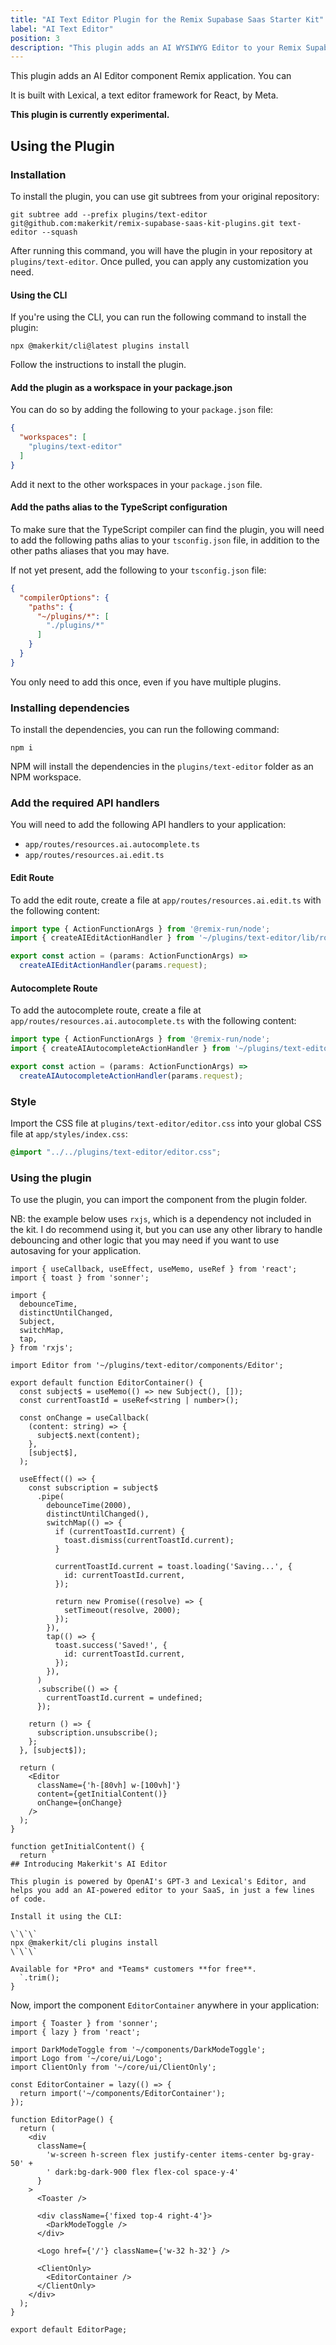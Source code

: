 ```yaml
---
title: "AI Text Editor Plugin for the Remix Supabase Saas Starter Kit"
label: "AI Text Editor"
position: 3
description: "This plugin adds an AI WYSIWYG Editor to your Remix Supabase SaaS application."
---
```


This plugin adds an AI Editor component Remix application. You can

It is built with Lexical, a text editor framework for React, by Meta.

**This plugin is currently experimental.**

## Using the Plugin

### Installation

To install the plugin, you can use git subtrees from your original repository:

```
git subtree add --prefix plugins/text-editor git@github.com:makerkit/remix-supabase-saas-kit-plugins.git text-editor --squash
```

After running this command, you will have the plugin in your repository at
`plugins/text-editor`. Once pulled, you can apply any customization you need.

#### Using the CLI

If you're using the CLI, you can run the following command to install the plugin:

```
npx @makerkit/cli@latest plugins install
```

Follow the instructions to install the plugin.

#### Add the plugin as a workspace in your package.json

You can do so by adding the following to your `package.json` file:

```json
{
  "workspaces": [
    "plugins/text-editor"
  ]
}
```

Add it next to the other workspaces in your `package.json` file.

#### Add the paths alias to the TypeScript configuration

To make sure that the TypeScript compiler can find the plugin, you will need
to add the following paths alias to your `tsconfig.json` file, in addition
to the other paths aliases that you may have.

If not yet present, add the following to your `tsconfig.json` file:

```json
{
  "compilerOptions": {
    "paths": {
      "~/plugins/*": [
        "./plugins/*"
      ]
    }
  }
}
```

You only need to add this once, even if you have multiple plugins.

### Installing dependencies

To install the dependencies, you can run the following command:

```
npm i
```

NPM will install the dependencies in the `plugins/text-editor` folder as an NPM
workspace.

### Add the required API handlers

You will need to add the following API handlers to your application:
- `app/routes/resources.ai.autocomplete.ts`
- `app/routes/resources.ai.edit.ts`

#### Edit Route

To add the edit route, create a file at `app/routes/resources.ai.edit.ts` with the
following content:

```ts
import type { ActionFunctionArgs } from '@remix-run/node';
import { createAIEditActionHandler } from '~/plugins/text-editor/lib/route-handler';

export const action = (params: ActionFunctionArgs) =>
  createAIEditActionHandler(params.request);
```

#### Autocomplete Route

To add the autocomplete route, create a file at `app/routes/resources.ai.autocomplete.ts` with the
following content:

```ts
import type { ActionFunctionArgs } from '@remix-run/node';
import { createAIAutocompleteActionHandler } from '~/plugins/text-editor/lib/route-handler';

export const action = (params: ActionFunctionArgs) =>
  createAIAutocompleteActionHandler(params.request);
```

### Style

Import the CSS file at `plugins/text-editor/editor.css` into your global CSS
file at `app/styles/index.css`:

```css
@import "../../plugins/text-editor/editor.css";
```

### Using the plugin

To use the plugin, you can import the component from the plugin folder.

NB: the example below uses `rxjs`, which is a dependency not included in the
kit. I do recommend using it, but you can use any other library to handle
debouncing and other logic that you may need if you want to use autosaving
for your application.

```tsx
import { useCallback, useEffect, useMemo, useRef } from 'react';
import { toast } from 'sonner';

import {
  debounceTime,
  distinctUntilChanged,
  Subject,
  switchMap,
  tap,
} from 'rxjs';

import Editor from '~/plugins/text-editor/components/Editor';

export default function EditorContainer() {
  const subject$ = useMemo(() => new Subject(), []);
  const currentToastId = useRef<string | number>();

  const onChange = useCallback(
    (content: string) => {
      subject$.next(content);
    },
    [subject$],
  );

  useEffect(() => {
    const subscription = subject$
      .pipe(
        debounceTime(2000),
        distinctUntilChanged(),
        switchMap(() => {
          if (currentToastId.current) {
            toast.dismiss(currentToastId.current);
          }

          currentToastId.current = toast.loading('Saving...', {
            id: currentToastId.current,
          });

          return new Promise((resolve) => {
            setTimeout(resolve, 2000);
          });
        }),
        tap(() => {
          toast.success('Saved!', {
            id: currentToastId.current,
          });
        }),
      )
      .subscribe(() => {
        currentToastId.current = undefined;
      });

    return () => {
      subscription.unsubscribe();
    };
  }, [subject$]);

  return (
    <Editor
      className={'h-[80vh] w-[100vh]'}
      content={getInitialContent()}
      onChange={onChange}
    />
  );
}

function getInitialContent() {
  return `
## Introducing Makerkit's AI Editor

This plugin is powered by OpenAI's GPT-3 and Lexical's Editor, and helps you add an AI-powered editor to your SaaS, in just a few lines of code.

Install it using the CLI:

\`\`\`
npx @makerkit/cli plugins install
\`\`\`

Available for *Pro* and *Teams* customers **for free**.
  `.trim();
}
```

Now, import the component `EditorContainer` anywhere in your application:

```tsx
import { Toaster } from 'sonner';
import { lazy } from 'react';

import DarkModeToggle from '~/components/DarkModeToggle';
import Logo from '~/core/ui/Logo';
import ClientOnly from '~/core/ui/ClientOnly';

const EditorContainer = lazy(() => {
  return import('~/components/EditorContainer');
});

function EditorPage() {
  return (
    <div
      className={
        'w-screen h-screen flex justify-center items-center bg-gray-50' +
        ' dark:bg-dark-900 flex flex-col space-y-4'
      }
    >
      <Toaster />

      <div className={'fixed top-4 right-4'}>
        <DarkModeToggle />
      </div>

      <Logo href={'/'} className={'w-32 h-32'} />

      <ClientOnly>
        <EditorContainer />
      </ClientOnly>
    </div>
  );
}

export default EditorPage;
```